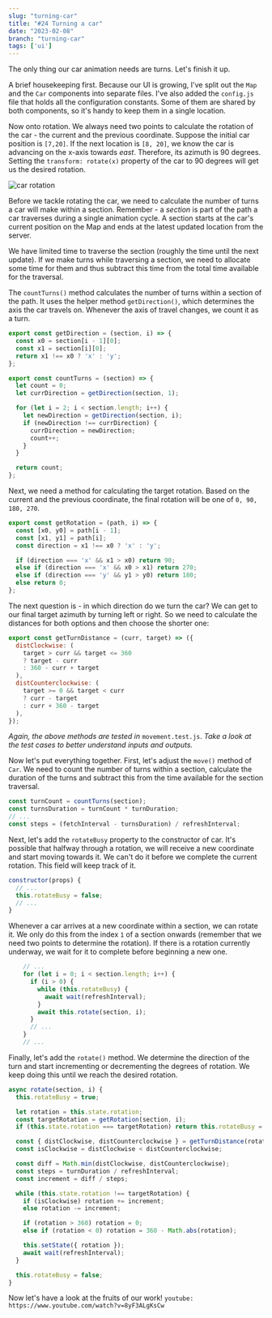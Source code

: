 ```yaml
---
slug: "turning-car"
title: "#24 Turning a car"
date: "2023-02-08"
branch: "turning-car"
tags: ['ui']
---
```

The only thing our car animation needs are turns. Let's finish it up.

A brief housekeeping first. Because our UI is growing, I've split out the `Map` and the `Car` components into separate files. I've also added the `config.js` file that holds all the configuration constants. Some of them are shared by both components, so it's handy to keep them in a single location.

Now onto rotation. We always need two points to calculate the rotation of the car - the current and the previous coordinate. Suppose the initial car position is `[7,20]`. If the next location is `[8, 20]`, we know the car is advancing on the x-axis towards *east*. Therefore, its azimuth is 90 degrees. Setting the `transform: rotate(x)` property of the car to 90 degrees will get us the desired rotation.

![car rotation](./img-1.png)

Before we tackle rotating the car, we need to calculate the number of turns a car will make within a section. Remember - a *section* is part of the path a car traverses during a single animation cycle. A section starts at the car's current position on the Map and ends at the latest updated location from the server.

We have limited time to traverse the section (roughly the time until the next update). If we make turns while traversing a section, we need to allocate some time for them and thus subtract this time from the total time available for the traversal.

The `countTurns()` method calculates the number of turns within a section of the path. It uses the helper method `getDirection()`, which determines the axis the car travels on. Whenever the axis of travel changes, we count it as a turn.
```js
export const getDirection = (section, i) => {
  const x0 = section[i - 1][0];
  const x1 = section[i][0];
  return x1 !== x0 ? 'x' : 'y';
};

export const countTurns = (section) => {
  let count = 0;
  let currDirection = getDirection(section, 1);

  for (let i = 2; i < section.length; i++) {
    let newDirection = getDirection(section, i);
    if (newDirection !== currDirection) {
      currDirection = newDirection;
      count++;
    }
  }

  return count;
};
```

Next, we need a method for calculating the target rotation. Based on the current and the previous coordinate, the final rotation will be one of `0, 90, 180, 270`.
```js
export const getRotation = (path, i) => {
  const [x0, y0] = path[i - 1];
  const [x1, y1] = path[i];
  const direction = x1 !== x0 ? 'x' : 'y';

  if (direction === 'x' && x1 > x0) return 90;
  else if (direction === 'x' && x0 > x1) return 270;
  else if (direction === 'y' && y1 > y0) return 180;
  else return 0;
};
```

The next question is - in which direction do we turn the car? We can get to our final target azimuth by turning left or right. So we need to calculate the distances for both options and then choose the shorter one:
```js
export const getTurnDistance = (curr, target) => ({
  distClockwise: (
    target > curr && target <= 360
    ? target - curr
    : 360 - curr + target
  ),
  distCounterclockwise: (
    target >= 0 && target < curr
    ? curr - target
    : curr + 360 - target
  ),
});
```

*Again, the above methods are tested in* `movement.test.js`. *Take a look at the test cases to better understand inputs and outputs.*

Now let's put everything together. First, let's adjust the `move()` method of `Car`. We need to count the number of turns within a section, calculate the duration of the turns and subtract this from the time available for the section traversal.
```js
const turnCount = countTurns(section);
const turnsDuration = turnCount * turnDuration;
// ...
const steps = (fetchInterval - turnsDuration) / refreshInterval;
```

Next, let's add the `rotateBusy` property to the constructor of car. It's possible that halfway through a rotation, we will receive a new coordinate and start moving towards it. We can't do it before we complete the current rotation. This field will keep track of it.
```js
constructor(props) {
  // ...
  this.rotateBusy = false;
  // ...
}
```

Whenever a car arrives at a new coordinate within a section, we can rotate it. We only do this from the index `1` of a section onwards (remember that we need two points to determine the rotation). If there is a rotation currently underway, we wait for it to complete before beginning a new one.
```js
    // ...
    for (let i = 0; i < section.length; i++) {
      if (i > 0) {
        while (this.rotateBusy) {
          await wait(refreshInterval);
        }
        await this.rotate(section, i);
      }
      // ...
    }
    // ...
```

Finally, let's add the `rotate()` method. We determine the direction of the turn and start incrementing or decrementing the degrees of rotation. We keep doing this until we reach the desired rotation.
```js
async rotate(section, i) {
  this.rotateBusy = true;

  let rotation = this.state.rotation;
  const targetRotation = getRotation(section, i);
  if (this.state.rotation === targetRotation) return this.rotateBusy = false;

  const { distClockwise, distCounterclockwise } = getTurnDistance(rotation, targetRotation);
  const isClockwise = distClockwise < distCounterclockwise;

  const diff = Math.min(distClockwise, distCounterclockwise);
  const steps = turnDuration / refreshInterval;
  const increment = diff / steps;

  while (this.state.rotation !== targetRotation) {
    if (isClockwise) rotation += increment;
    else rotation -= increment;

    if (rotation > 360) rotation = 0;
    else if (rotation < 0) rotation = 360 - Math.abs(rotation);

    this.setState({ rotation });
    await wait(refreshInterval);
  }

  this.rotateBusy = false;
}
```

Now let's have a look at the fruits of our work!
`youtube: https://www.youtube.com/watch?v=8yF3ALgKsCw`
